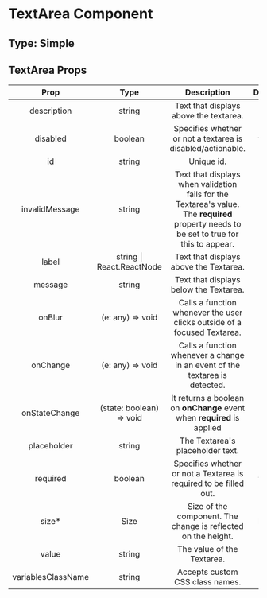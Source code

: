 # TextArea Component

## Type: Simple

## TextArea Props

|        Prop        |           Type            |                                                               Description                                                                | Default | Mandatory |
| :----------------: | :-----------------------: | :--------------------------------------------------------------------------------------------------------------------------------------: | :-----: | :-------: |
|    description     |          string           |                                                  Text that displays above the textarea.                                                  |    -    |   false   |
|      disabled      |          boolean          |                                       Specifies whether or not a textarea is disabled/actionable.                                        |  false  |   false   |
|         id         |          string           |                                                                Unique id.                                                                |    -    |   true    |
|   invalidMessage   |          string           | Text that displays when validation fails for the Textarea's value. The **required** property needs to be set to true for this to appear. |    -    |   false   |
|       label        | string \| React.ReactNode |                                                  Text that displays above the Textarea.                                                  |    -    |   false   |
|      message       |          string           |                                                  Text that displays below the Textarea.                                                  |    -    |   false   |
|       onBlur       |     (e: any) => void      |                                 Calls a function whenever the user clicks outside of a focused Textarea.                                 |    -    |   false   |
|      onChange      |     (e: any) => void      |                               Calls a function whenever a change in an event of the textarea is detected.                                |    -    |   true    |
|   onStateChange    | (state: boolean) => void  |                                 It returns a boolean on **onChange** event when **required** is applied                                  |    -    |   false   |
|    placeholder     |          string           |                                                     The Textarea's placeholder text.                                                     |    -    |   false   |
|      required      |          boolean          |                                    Specifies whether or not a Textarea is required to be filled out.                                     |  false  |   false   |
|       size\*       |           Size            |                                      Size of the component. The change is reflected on the height.                                       |  large  |   false   |
|       value        |          string           |                                                        The value of the Textarea.                                                        |    -    |   true    |
| variablesClassName |          string           |                                                     Accepts custom CSS class names.                                                      |    -    |   false   |